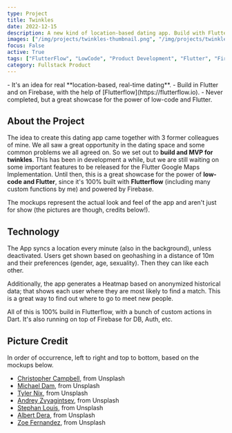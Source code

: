 ```yaml
---
type: Project
title: Twinkles
date: 2022-12-15
description: A new kind of location-based dating app. Build with FlutterFlow.
images: ["/img/projects/twinkles-thumbnail.png", "/img/projects/twinkles-showcase1.png", "/img/projects/twinkles-showcase2.png", "/img/projects/twinkles-showcase3.png"]
focus: False
active: True
tags: ["FlutterFlow", "LowCode", "Product Development", "Flutter", "Firebase"]
category: Fullstack Product
---
```


<Callout>
    - It's an idea for real **location-based, real-time dating**.
    - Build in Flutter and on Firebase, with the help of [Flutterflow](https://flutterflow.io).
    - Never completed, but a great showcase for the power of low-code and Flutter.
</Callout>

## About the Project
The idea to create this dating app came together with 3 former colleagues of mine. We all saw a great opportunity in the dating space and some common problems we all agreed on. So we set out to **build and MVP for twinkles**.
This has been in development a while, but we are still waiting on some important features to be released for the Flutter Google Maps Implementation. Until then, this is a great showcase for the power of **low-code and Flutter**, since it's 100% built with **Flutterflow** (including many custom functions by me) and powered by Firebase.

The mockups represent the actual look and feel of the app and aren't just for show (the pictures are though, credits below!).

## Technology
The App syncs a location every minute (also in the background), unless deactivated. Users get shown based on geohashing in a distance of 10m and their preferences (gender, age, sexuality). Then they can like each other.

Additionally, the app generates a Heatmap based on anonymized historical data; that shows each user where they are most likely to find a match. This is a great way to find out where to go to meet new people.

All of this is 100% build in Flutterflow, with a bunch of custom actions in Dart. It's also running on top of Firebase for DB, Auth, etc.

## Picture Credit
In order of occurrence, left to right and top to bottom, based on the mockups below.

- [Christopher Campbell](https://unsplash.com/photos/rDEOVtE7vOs), from Unsplash
- [Michael Dam](https://unsplash.com/photos/mEZ3PoFGs_k), from Unsplash
- [Tyler Nix](https://unsplash.com/photos/X2YO8KFxgEM), from Unsplash
- [Andrey Zvyagintsev](https://unsplash.com/photos/x0c6vTO5ibA), from Unsplash
- [Stephan Louis](https://unsplash.com/photos/L3s5QySz5UM), from Unsplash
- [Albert Dera](https://unsplash.com/photos/ILip77SbmOE), from Unsplash
- [Zoe Fernandez](https://unsplash.com/photos/-zqoE7jnQgw), from Unsplash


